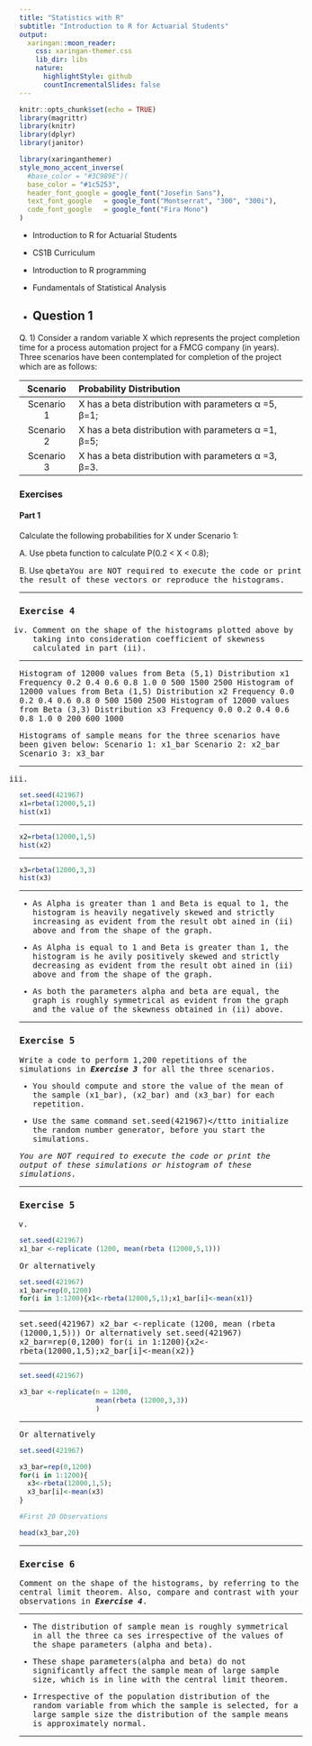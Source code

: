 ```yaml
---
title: "Statistics with R"
subtitle: "Introduction to R for Actuarial Students"
output:
  xaringan::moon_reader:
    css: xaringan-themer.css
    lib_dir: libs
    nature:
      highlightStyle: github
      countIncrementalSlides: false
---
```



```r
knitr::opts_chunk$set(echo = TRUE)
library(magrittr)
library(knitr)
library(dplyr)
library(janitor)


```

```r
library(xaringanthemer)
style_mono_accent_inverse(
  #base_color = "#3C989E")(
  base_color = "#1c5253",
  header_font_google = google_font("Josefin Sans"),
  text_font_google   = google_font("Montserrat", "300", "300i"),
  code_font_google   = google_font("Fira Mono")
)
```


* Introduction to R for Actuarial Students

* CS1B Curriculum

* Introduction to R programming
* Fundamentals of Statistical Analysis

* Question 1
---

Q. 1) Consider a random variable X which represents the project completion time for a process
automation project for a FMCG company (in years). Three scenarios have been contemplated
for completion of the project which are as follows:

|Scenario |Probability Distribution|
|:--------------:|:----------------------|
|Scenario 1 | X has a beta distribution with parameters α =5, β=1;|
|Scenario 2 | X has a beta distribution with parameters α =1, β=5;|
|Scenario 3 | X has a beta distribution with parameters α =3, β=3.|


### Exercises

#### Part 1

Calculate the following probabilities for X under Scenario 1:

A. Use pbeta function to calculate P(0.2 < X < 0.8);

B. Use <tt>qbeta</ttto find x such that P(X x) = 0.65.


---

ii) Use the following code to calculate the coefficient of skewness of X under all the three
scenarios:
$$Skew = 2*((β-α)/(α+β+2))* sqrt((α+β+1)/(α*β)) $$


---



Histograms for these simulated samples have been given below:

#### Scenario 1
X1 ~ Beta (α =5, β=1)

#### Scenario 2
X2 ~ Beta (α =1, β=5)

#### Scenario 3
X3 ~ Beta (α =3, β=3)

---

Solution 1:
(i)
a) pbeta(0.8,5,1) - pbeta(0.2,5,1) (1)
[1] 0.32736 (1)
b) qbeta(0.65,5,1,lower= FALSE) or Alternate: qbeta(0.35,5,1
) 
 (1)
 [1] 0.8106131 (1)
 
---

(ii) 
a=c(5,1,3)
b=c(1,5,3) 
skew=2*((b-a)/(a+b+2))*sqrt((a+b+1)/(a*b)) (2)
skew
[1] -1.183216 1.183216 0.000000 (1)
 (3) 
Or Alternatively
skew1=2*((1-5)/(5+1+2))*sqrt((5+1+1)/5)
skew1
[1] -1.183216
skew2=2*((5-1)/(1+5+2))*sqrt((5+1+1)/5)
skew2
[1] 1.183216
skew3=2*((3-3)/(3+3+2))*sqrt((3+3+1)/9)
skew3
[1] 0

---

iii) Under all the three scenarios, write a code to simulate a sample of 12,000 values from a
Beta distribution.

* Use the command set.seed(421967) to initialize the random number
generator, before you start the simulation. 
* Simulate this sample by defining vectors “x1”,
“x2” and “x3” for Scenario1, Scenario2 and Scenario3 and write code to draw histogram
for each of the scenarios.

<i>You are NOT required to execute the code or print the result of these vectors or reproduce
the histograms.</i>

---

### Exercise 4

iv) Comment on the shape of the histograms plotted above by taking into consideration
coefficient of skewness calculated in part (ii). 

---



Histogram of 12000 values from Beta (5,1) Distribution
x1
Frequency
0.2 0.4 0.6 0.8 1.0
0 500 1500 2500
Histogram of 12000 values from Beta (1,5) Distribution
x2
Frequency
0.0 0.2 0.4 0.6 0.8
0 500 1500 2500
Histogram of 12000 values from Beta (3,3) Distribution
x3
Frequency
0.0 0.2 0.4 0.6 0.8 1.0
0 200 600 1000

Histograms of sample means for the three scenarios have been given below:
Scenario 1: x1_bar Scenario 2: x2_bar Scenario 3: x3_bar


---

 
(iii) 
```r
set.seed(421967) 
x1=rbeta(12000,5,1) 
hist(x1) 
```

---

```r
x2=rbeta(12000,1,5) 
hist(x2) 
```

---

```r
x3=rbeta(12000,3,3)
hist(x3) 
```
 
---


* As Alpha is greater than 1 and Beta is equal to 1, the histogram is heavily negatively skewed and strictly increasing as evident from the result obt
ained in (ii) above and from the shape of the graph.

* As Alpha is equal to 1 and Beta is greater than 1, the histogram is he
avily positively skewed and strictly decreasing as evident from the result obt
ained in (ii) above and from the shape of the graph.

* As both the parameters alpha and beta are equal, the graph is roughly 
symmetrical as evident from the graph and the value of the skewness obtained
in (ii) above.

---

### Exercise 5

Write a code to perform 1,200 repetitions of the simulations in ***Exercise 3*** for all the three
scenarios. 

* You should compute and store the value of the mean of the sample (<tt>x1_bar</tt>), (<tt>x2_bar</tt>) and (<tt>x3_bar</tt>) for each repetition. 

* Use the same command <tt>set.seed(421967)</ttto
initialize the random number generator, before you start the simulations.

<i>You are NOT required to execute the code or print the output of these simulations or
histogram of these simulations. </i>

---

### Exercise 5

(v) 

```r
set.seed(421967)
x1_bar <-replicate (1200, mean(rbeta (12000,5,1))) 
```


Or alternatively
```r
set.seed(421967)
x1_bar=rep(0,1200)
for(i in 1:1200){x1<-rbeta(12000,5,1);x1_bar[i]<-mean(x1)} 
```

---

set.seed(421967)
x2_bar <-replicate (1200, mean (rbeta (12000,1,5)))
Or alternatively
set.seed(421967)
x2_bar=rep(0,1200)
for(i in 1:1200){x2<-rbeta(12000,1,5);x2_bar[i]<-mean(x2)}

---

```r
set.seed(421967)

x3_bar <-replicate(n = 1200, 
                   mean(rbeta (12000,3,3))
                   )

```

---

Or alternatively

```r
set.seed(421967)

x3_bar=rep(0,1200)
for(i in 1:1200){
  x3<-rbeta(12000,1,5);
  x3_bar[i]<-mean(x3)
}

```
  
```r

#First 20 Observations

head(x3_bar,20)
```

---

### Exercise 6


Comment on the shape of the histograms, by referring to the central limit theorem. Also,
compare and contrast with your observations in ***Exercise 4***.

-------------------------

* The distribution of sample mean is roughly symmetrical in all the three ca
ses irrespective of the values of the shape parameters (alpha and beta).

* These 
shape parameters(alpha and beta) do not significantly affect the sample mean 
of large sample size, which is in line with the central limit theorem.

* Irrespective of the population distribution of the random variable from which the sample is selected, for a large sample size the distribution of the sample means is approximately normal. 

--- 
